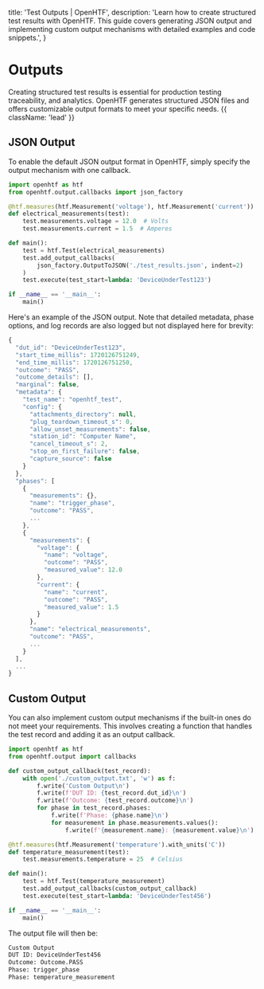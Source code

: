   title: 'Test Outputs | OpenHTF',
  description:
    'Learn how to create structured test results with OpenHTF. This guide covers generating JSON output and implementing custom output mechanisms with detailed examples and code snippets.',
}

# Outputs

Creating structured test results is essential for production testing traceability, and analytics. OpenHTF generates structured JSON files and offers customizable output formats to meet your specific needs. {{ className: 'lead' }}

## JSON Output

To enable the default JSON output format in OpenHTF, simply specify the output mechanism with one callback.

```python {{ title: 'main.py' }}
import openhtf as htf
from openhtf.output.callbacks import json_factory

@htf.measures(htf.Measurement('voltage'), htf.Measurement('current'))
def electrical_measurements(test):
    test.measurements.voltage = 12.0  # Volts
    test.measurements.current = 1.5  # Amperes

def main():
    test = htf.Test(electrical_measurements)
    test.add_output_callbacks(
        json_factory.OutputToJSON('./test_results.json', indent=2)
    )
    test.execute(test_start=lambda: 'DeviceUnderTest123')

if __name__ == '__main__':
    main()
```

Here's an example of the JSON output. Note that detailed metadata, phase options, and log records are also logged but not displayed here for brevity:

```javascript {{ title: 'test_results.json' }}
{
  "dut_id": "DeviceUnderTest123",
  "start_time_millis": 1720126751249,
  "end_time_millis": 1720126751250,
  "outcome": "PASS",
  "outcome_details": [],
  "marginal": false,
  "metadata": {
    "test_name": "openhtf_test",
    "config": {
      "attachments_directory": null,
      "plug_teardown_timeout_s": 0,
      "allow_unset_measurements": false,
      "station_id": "Computer Name",
      "cancel_timeout_s": 2,
      "stop_on_first_failure": false,
      "capture_source": false
    }
  },
  "phases": [
    {
      "measurements": {},
      "name": "trigger_phase",
      "outcome": "PASS",
      ...
    },
    {
      "measurements": {
        "voltage": {
          "name": "voltage",
          "outcome": "PASS",
          "measured_value": 12.0
        },
        "current": {
          "name": "current",
          "outcome": "PASS",
          "measured_value": 1.5
        }
      },
      "name": "electrical_measurements",
      "outcome": "PASS",
      ...
    }
  ],
  ...
}
```

## Custom Output

You can also implement custom output mechanisms if the built-in ones do not meet your requirements. This involves creating a function that handles the test record and adding it as an output callback.

```python {{ title: 'main.py' }}
import openhtf as htf
from openhtf.output import callbacks

def custom_output_callback(test_record):
    with open('./custom_output.txt', 'w') as f:
        f.write('Custom Output\n')
        f.write(f'DUT ID: {test_record.dut_id}\n')
        f.write(f'Outcome: {test_record.outcome}\n')
        for phase in test_record.phases:
            f.write(f'Phase: {phase.name}\n')
            for measurement in phase.measurements.values():
                f.write(f'{measurement.name}: {measurement.value}\n')

@htf.measures(htf.Measurement('temperature').with_units('C'))
def temperature_measurement(test):
    test.measurements.temperature = 25  # Celsius

def main():
    test = htf.Test(temperature_measurement)
    test.add_output_callbacks(custom_output_callback)
    test.execute(test_start=lambda: 'DeviceUnderTest456')

if __name__ == '__main__':
    main()
```

The output file will then be:

```txt {{ title: 'custom_output.txt' }}
Custom Output
DUT ID: DeviceUnderTest456
Outcome: Outcome.PASS
Phase: trigger_phase
Phase: temperature_measurement
```
